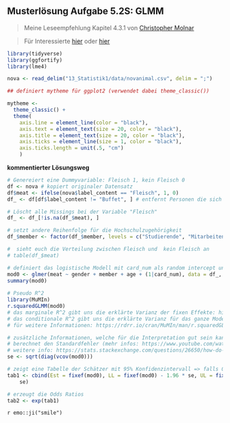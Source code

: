 ## Musterlösung Aufgabe 5.2S: GLMM
> Meine Leseempfehlung Kapitel 4.3.1 von [Christopher Molnar](https://christophm.github.io/interpretable-ml-book/extend-lm.html#glm)

> Für Interessierte [hier](https://rpsychologist.com/r-guide-longitudinal-lme-lmer) oder [hier](https://rpubs.com/kaz_yos/glmm1)



```r

library(tidyverse)
library(ggfortify)
library(lme4)

nova <- read_delim("13_Statistik1/data/novanimal.csv", delim = ";")

## definiert mytheme für ggplot2 (verwendet dabei theme_classic())

mytheme <- 
  theme_classic() + 
  theme(
    axis.line = element_line(color = "black"), 
    axis.text = element_text(size = 20, color = "black"), 
    axis.title = element_text(size = 20, color = "black"), 
    axis.ticks = element_line(size = 1, color = "black"), 
    axis.ticks.length = unit(.5, "cm")
    )

```

**kommentierter Lösungsweg**
```r

# Genereiert eine Dummyvariable: Fleisch 1, kein Fleisch 0
df <- nova # kopiert originaler Datensatz
df$meat <- ifelse(nova$label_content == "Fleisch", 1, 0)
df_ <- df[df$label_content != "Buffet", ] # entfernt Personen die sich ein Buffet Teller gekauft haben und speichert es in eine neuen Datensatz

# Löscht alle Missings bei der Variable "Fleisch"
df_ <- df_[!is.na(df_$meat), ]

# setzt andere Reihenfolge für die Hochschulzugehörigkeit
df_$member <- factor(df_$member, levels = c("Studierende", "Mitarbeitende"))

#  sieht euch die Verteilung zwischen Fleisch und  kein Fleisch an
# table(df_$meat)

# definiert das logistische Modell mit card_num als random intercept und wendet es auf den Datensatz an (vgl. Statistik 5, Folien 17-23, achtung Beispiel dort ist mit Package nlme )
mod0 <- glmer(meat ~ gender + member + age + (1|card_num), data = df_, binomial("logit")) 
summary(mod0)
 
# Pseudo R^2
library(MuMIn)
r.squaredGLMM(mod0) 
# das marginale R^2 gibt uns die erklärte Varianz der fixen Effekte: hier 5%
# das conditionale R^2 gibt uns die erklärte Varianz für das ganze Modell (mit fixen und variablen Effekten): hier 26%
# für weitere Informationen: https://rdrr.io/cran/MuMIn/man/r.squaredGLMM.html 

# zusätzliche Informationen, welche für die Interpretation gut sein kann
# berechnet den Standardfehler (mehr infos: https://www.youtube.com/watch?v=r-txC-dpI-E oder hier: https://mgimond.github.io/Stats-in-R/CI.html)
# weitere info: https://stats.stackexchange.com/questions/26650/how-do-i-reference-a-regression-models-coefficients-standard-errors
se <- sqrt(diag(vcov(mod0)))

# zeigt eine Tabelle der Schätzer mit 95% Konfidenzintervall => falls 0 enthalten dann ist der Unterschied statistisch nicht signifikant
tab1 <- cbind(Est = fixef(mod0), LL = fixef(mod0) - 1.96 * se, UL = fixef(mod0) + 1.96 *
    se)

# erzeugt die Odds Ratios
tab2 <- exp(tab1)
```

`r emo::ji("smile")`

<!-- ******* -->
<!-- ##### letztes Update `r Sys.Date()`, gian-andrea.egeler@zhaw.ch -->


